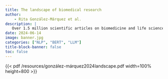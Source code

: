 ```yaml
---
title: The landscape of biomedical research
author:
    - Rita González-Márquez et al.
description: |
   Over 1.5 million scientific articles on biomedicine and life sciences are now published and collected in the PubMed database every year. This vast scale makes it challenging to see how biomedicine evolves in time. Large language models can produce embeddings of huge text corpora and can thereby be leveraged to provide innovative visualizations of the scientific literature, as shown in this work. The original article can be read online <a href="https://www.cell.com/patterns/fulltext/S2666-3899(24)00076-X">here</a>.
date: 2024-06-14
image: banner.jpg
categories: ["NLP", "BERT", "LLM"]
title-block-banner: false
toc: false
---
```


{{< pdf /resources/gonzález-márquez2024landscape.pdf width=100% height=800 >}}
